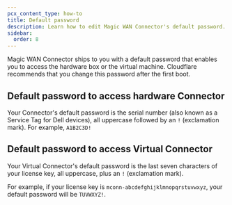 ```yaml
---
pcx_content_type: how-to
title: Default password
description: Learn how to edit Magic WAN Connector's default password.
sidebar:
  order: 8
---
```


Magic WAN Connector ships to you with a default password that enables you to access the hardware box or the virtual machine. Cloudflare recommends that you change this password after the first boot.

## Default password to access hardware Connector

Your Connector's default password is the serial number (also known as a Service Tag for Dell devices), all uppercase followed by an `!` (exclamation mark). For example, `A1B2C3D!`

## Default password to access Virtual Connector

Your Virtual Connector's default password is the last seven characters of your license key, all uppercase, plus an `!` (exclamation mark).

For example, if your license key is `mconn-abcdefghijklmnopqrstuvwxyz`, your default password will be `TUVWXYZ!`.